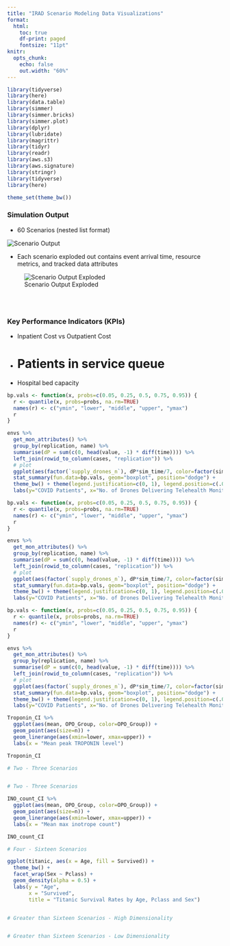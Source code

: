 ```yaml
---
title: "IRAD Scenario Modeling Data Visualizations"
format:
  html:
    toc: true
    df-print: paged
    fontsize: "11pt"
knitr:
  opts_chunk: 
    echo: false
    out.width: "60%"
---
```


```r

library(tidyverse)
library(here)
library(data.table)
library(simmer)
library(simmer.bricks)
library(simmer.plot)
library(dplyr)
library(lubridate)
library(magrittr)
library(tidyr)
library(readr)
library(aws.s3)
library(aws.signature)
library(stringr)
library(tidyverse)
library(here)

theme_set(theme_bw())

```

### Simulation Output
 - 60 Scenarios (nested list format)
 
 ![Scenario Output](images/model_runs.png)
<br>

- Each scenario exploded out contains event arrival time, resource metrics, and tracked data attributes

![Scenario Output Exploded](images/model_run_exploded.png)

<br>

```r



```


### Key Performance Indicators (KPIs)
 - Inpatient Cost vs Outpatient Cost
 - # Patients in service queue
 - Hospital bed capacity

```r

bp.vals <- function(x, probs=c(0.05, 0.25, 0.5, 0.75, 0.95)) {
  r <- quantile(x, probs=probs, na.rm=TRUE)
  names(r) <- c("ymin", "lower", "middle", "upper", "ymax")
  r
}

envs %>%
  get_mon_attributes() %>%
  group_by(replication, name) %>%
  summarise(dP = sum(c(0, head(value, -1) * diff(time)))) %>%
  left_join(rowid_to_column(cases, "replication")) %>%
  # plot
  ggplot(aes(factor(`supply_drones_n`), dP*sim_time/7, color=factor(sim_time))) +
  stat_summary(fun.data=bp.vals, geom="boxplot", position="dodge") +
  theme_bw() + theme(legend.justification=c(0, 1), legend.position=c(.02, .98)) +
  labs(y="COVID Patients", x="No. of Drones Delivering Telehealth Monitoring Kits", color="Simulation Time in Weeks")

```



```r

bp.vals <- function(x, probs=c(0.05, 0.25, 0.5, 0.75, 0.95)) {
  r <- quantile(x, probs=probs, na.rm=TRUE)
  names(r) <- c("ymin", "lower", "middle", "upper", "ymax")
  r
}

envs %>%
  get_mon_attributes() %>%
  group_by(replication, name) %>%
  summarise(dP = sum(c(0, head(value, -1) * diff(time)))) %>%
  left_join(rowid_to_column(cases, "replication")) %>%
  # plot
  ggplot(aes(factor(`supply_drones_n`), dP*sim_time/7, color=factor(sim_time))) +
  stat_summary(fun.data=bp.vals, geom="boxplot", position="dodge") +
  theme_bw() + theme(legend.justification=c(0, 1), legend.position=c(.02, .98)) +
  labs(y="COVID Patients", x="No. of Drones Delivering Telehealth Monitoring Kits", color="Simulation Time in Weeks")

```



```r

bp.vals <- function(x, probs=c(0.05, 0.25, 0.5, 0.75, 0.95)) {
  r <- quantile(x, probs=probs, na.rm=TRUE)
  names(r) <- c("ymin", "lower", "middle", "upper", "ymax")
  r
}

envs %>%
  get_mon_attributes() %>%
  group_by(replication, name) %>%
  summarise(dP = sum(c(0, head(value, -1) * diff(time)))) %>%
  left_join(rowid_to_column(cases, "replication")) %>%
  # plot
  ggplot(aes(factor(`supply_drones_n`), dP*sim_time/7, color=factor(sim_time))) +
  stat_summary(fun.data=bp.vals, geom="boxplot", position="dodge") +
  theme_bw() + theme(legend.justification=c(0, 1), legend.position=c(.02, .98)) +
  labs(y="COVID Patients", x="No. of Drones Delivering Telehealth Monitoring Kits", color="Simulation Time in Weeks")

```


```r

Troponin_CI %>% 
  ggplot(aes(mean, OPO_Group, color=OPO_Group)) +
  geom_point(aes(size=n)) + 
  geom_linerange(aes(xmin=lower, xmax=upper)) + 
  labs(x = "Mean peak TROPONIN level")

```

```r
Troponin_CI

```


```r

# Two - Three Scenarios



```


```r

# Two - Three Scenarios

INO_count_CI %>% 
  ggplot(aes(mean, OPO_Group, color=OPO_Group)) +
  geom_point(aes(size=n)) + 
  geom_linerange(aes(xmin=lower, xmax=upper)) + 
  labs(x = "Mean max inotrope count")


```

```r
INO_count_CI
```


```r

# Four - Sixteen Scenarios

ggplot(titanic, aes(x = Age, fill = Survived)) +
  theme_bw() +
  facet_wrap(Sex ~ Pclass) +
  geom_density(alpha = 0.5) +
  labs(y = "Age",
       x = "Survived",
       title = "Titanic Survival Rates by Age, Pclass and Sex")



```


```r

# Greater than Sixteen Scenarios - High Dimensionality



```


```r

# Greater than Sixteen Scenarios - Low Dimensionality



```